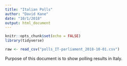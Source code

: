 ```yaml
---
title: "Italian Polls"
author: "David Kane"
date: "10/1/2018"
output: html_document
---
```


```r
knitr::opts_chunk$set(echo = FALSE)
library(tidyverse)
```

```r
raw <- read_csv("polls_IT-parliament_2018-10-01.csv")
```

Purpose of this document is to show polling results in Italy.
